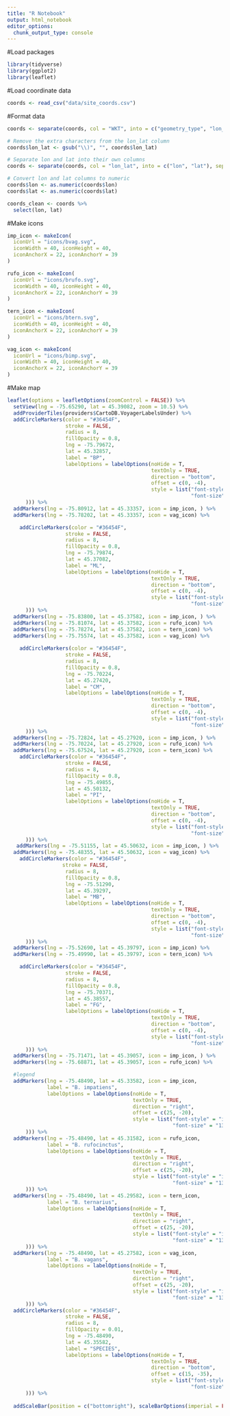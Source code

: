 ```yaml
---
title: "R Notebook"
output: html_notebook
editor_options: 
  chunk_output_type: console
---
```


#Load packages

```r
library(tidyverse)
library(ggplot2)
library(leaflet)
```

#Load coordinate data 

```r
coords <- read_csv("data/site_coords.csv")
```

#Format data

```r
coords <- separate(coords, col = "WKT", into = c("geometry_type", "lon_lat"), sep = "\\(", remove = FALSE)

# Remove the extra characters from the lon_lat column
coords$lon_lat <- gsub("\\)", "", coords$lon_lat)

# Separate lon and lat into their own columns
coords <- separate(coords, col = "lon_lat", into = c("lon", "lat"), sep = " ")

# Convert lon and lat columns to numeric
coords$lon <- as.numeric(coords$lon)
coords$lat <- as.numeric(coords$lat)

coords_clean <- coords %>% 
  select(lon, lat)
```

#Make icons

```r
imp_icon <- makeIcon(
  iconUrl = "icons/bvag.svg",
  iconWidth = 40, iconHeight = 40,
  iconAnchorX = 22, iconAnchorY = 39
)

rufo_icon <- makeIcon(
  iconUrl = "icons/brufo.svg",
  iconWidth = 40, iconHeight = 40,
  iconAnchorX = 22, iconAnchorY = 39
)

tern_icon <- makeIcon(
  iconUrl = "icons/btern.svg",
  iconWidth = 40, iconHeight = 40,
  iconAnchorX = 22, iconAnchorY = 39
)

vag_icon <- makeIcon(
  iconUrl = "icons/bimp.svg",
  iconWidth = 40, iconHeight = 40,
  iconAnchorX = 22, iconAnchorY = 39
)

```


#Make map

```r
leaflet(options = leafletOptions(zoomControl = FALSE)) %>% 
  setView(lng = -75.65290, lat = 45.39082, zoom = 10.5) %>% 
  addProviderTiles(providers$CartoDB.VoyagerLabelsUnder) %>% 
  addCircleMarkers(color = "#36454F",
                   stroke = FALSE,
                   radius = 8,
                   fillOpacity = 0.8,
                   lng = -75.79672,
                   lat = 45.32857,
                   label = "BP",
                   labelOptions = labelOptions(noHide = T,
                                               textOnly = TRUE,
                                               direction = "bottom",
                                               offset = c(0, -4),
                                               style = list("font-style" = "bold",
                                                            "font-size" = "12px"
      ))) %>%
  addMarkers(lng = -75.80912, lat = 45.33357, icon = imp_icon, ) %>% 
  addMarkers(lng = -75.78202, lat = 45.33357, icon = vag_icon) %>% 

    addCircleMarkers(color = "#36454F",
                   stroke = FALSE,
                   radius = 8,
                   fillOpacity = 0.8,
                   lng = -75.79874,
                   lat = 45.37082,
                   label = "ML",
                   labelOptions = labelOptions(noHide = T,
                                               textOnly = TRUE,
                                               direction = "bottom",
                                               offset = c(0, -4),
                                               style = list("font-style" = "bold",
                                                            "font-size" = "12px"
      ))) %>%
  addMarkers(lng = -75.83800, lat = 45.37582, icon = imp_icon, ) %>% 
  addMarkers(lng = -75.81074, lat = 45.37582, icon = rufo_icon) %>% 
  addMarkers(lng = -75.78274, lat = 45.37582, icon = tern_icon) %>%
  addMarkers(lng = -75.75574, lat = 45.37582, icon = vag_icon) %>%
   
    addCircleMarkers(color = "#36454F",
                   stroke = FALSE,
                   radius = 8,
                   fillOpacity = 0.8,
                   lng = -75.70224,
                   lat = 45.27420,
                   label = "CM",
                   labelOptions = labelOptions(noHide = T,
                                               textOnly = TRUE,
                                               direction = "bottom",
                                               offset = c(0, -4),
                                               style = list("font-style" = "bold",
                                                            "font-size" = "12px"
      ))) %>% 
  addMarkers(lng = -75.72824, lat = 45.27920, icon = imp_icon, ) %>% 
  addMarkers(lng = -75.70224, lat = 45.27920, icon = rufo_icon) %>% 
  addMarkers(lng = -75.67524, lat = 45.27920, icon = tern_icon) %>% 
    addCircleMarkers(color = "#36454F",
                   stroke = FALSE,
                   radius = 8,
                   fillOpacity = 0.8,
                   lng = -75.49855,
                   lat = 45.50132,
                   label = "PI",
                   labelOptions = labelOptions(noHide = T,
                                               textOnly = TRUE,
                                               direction = "bottom",
                                               offset = c(0, -4),
                                               style = list("font-style" = "bold",
                                                            "font-size" = "12px"
      ))) %>%
   addMarkers(lng = -75.51155, lat = 45.50632, icon = imp_icon, ) %>% 
  addMarkers(lng = -75.48355, lat = 45.50632, icon = vag_icon) %>% 
    addCircleMarkers(color = "#36454F",
                  stroke = FALSE,
                   radius = 8,
                   fillOpacity = 0.8,
                   lng = -75.51290,
                   lat = 45.39297,
                   label = "MB",
                   labelOptions = labelOptions(noHide = T,
                                               textOnly = TRUE,
                                               direction = "bottom",
                                               offset = c(0, -4),
                                               style = list("font-style" = "bold",
                                                            "font-size" = "12px"
      ))) %>%
  addMarkers(lng = -75.52690, lat = 45.39797, icon = imp_icon) %>% 
  addMarkers(lng = -75.49990, lat = 45.39797, icon = tern_icon) %>% 

    addCircleMarkers(color = "#36454F",
                   stroke = FALSE,
                   radius = 8,
                   fillOpacity = 0.8,
                   lng = -75.70371,
                   lat = 45.38557,
                   label = "FG",
                   labelOptions = labelOptions(noHide = T,
                                               textOnly = TRUE,
                                               direction = "bottom",
                                               offset = c(0, -4),
                                               style = list("font-style" = "bold",
                                                            "font-size" = "12px"
      ))) %>%
  addMarkers(lng = -75.71471, lat = 45.39057, icon = imp_icon, ) %>% 
  addMarkers(lng = -75.68871, lat = 45.39057, icon = rufo_icon) %>% 

  #legend
  addMarkers(lng = -75.48490, lat = 45.33582, icon = imp_icon, 
             label = "B. impatiens",
             labelOptions = labelOptions(noHide = T,
                                         textOnly = TRUE,
                                         direction = "right",
                                         offset = c(25, -20),
                                         style = list("font-style" = "italic",
                                                      "font-size" = "13px"
      ))) %>% 
  addMarkers(lng = -75.48490, lat = 45.31582, icon = rufo_icon, 
             label = "B. rufocinctus",
             labelOptions = labelOptions(noHide = T,
                                         textOnly = TRUE,
                                         direction = "right",
                                         offset = c(25, -20),
                                         style = list("font-style" = "italic",
                                                      "font-size" = "13px"
      ))) %>% 
  addMarkers(lng = -75.48490, lat = 45.29582, icon = tern_icon, 
             label = "B. ternarius",
             labelOptions = labelOptions(noHide = T,
                                         textOnly = TRUE,
                                         direction = "right",
                                         offset = c(25, -20),
                                         style = list("font-style" = "italic",
                                                      "font-size" = "13px"
      ))) %>%
  addMarkers(lng = -75.48490, lat = 45.27582, icon = vag_icon, 
             label = "B. vagans",
             labelOptions = labelOptions(noHide = T,
                                         textOnly = TRUE,
                                         direction = "right",
                                         offset = c(25, -20),
                                         style = list("font-style" = "italic",
                                                      "font-size" = "13px"
      ))) %>%
  addCircleMarkers(color = "#36454F",
                   stroke = FALSE,
                   radius = 8,
                   fillOpacity = 0.01,
                   lng = -75.48490,
                   lat = 45.35582,
                   label = "SPECIES",
                   labelOptions = labelOptions(noHide = T,
                                               textOnly = TRUE,
                                               direction = "bottom",
                                               offset = c(15, -35),
                                               style = list("font-style" = "bold",
                                                            "font-size" = "16px"
      ))) %>%
  
  addScaleBar(position = c("bottomright"), scaleBarOptions(imperial = FALSE))

```


